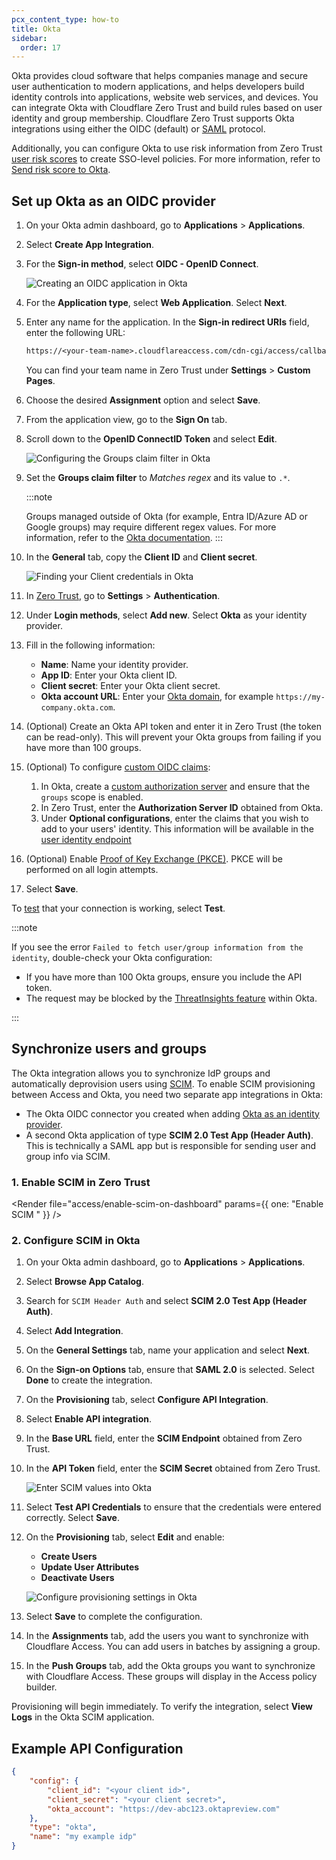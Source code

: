 ```yaml
---
pcx_content_type: how-to
title: Okta
sidebar:
  order: 17
---
```



Okta provides cloud software that helps companies manage and secure user authentication to modern applications, and helps developers build identity controls into applications, website web services, and devices. You can integrate Okta with Cloudflare Zero Trust and build rules based on user identity and group membership. Cloudflare Zero Trust supports Okta integrations using either the OIDC (default) or [SAML](/cloudflare-one/identity/idp-integration/okta-saml/) protocol.

Additionally, you can configure Okta to use risk information from Zero Trust [user risk scores](/cloudflare-one/insights/risk-score/) to create SSO-level policies. For more information, refer to [Send risk score to Okta](/cloudflare-one/insights/risk-score/#send-risk-score-to-okta).

## Set up Okta as an OIDC provider

1. On your Okta admin dashboard, go to **Applications** > **Applications**.

2. Select **Create App Integration**.

3. For the **Sign-in method**, select **OIDC - OpenID Connect**.

   ![Creating an OIDC application in Okta](~/assets/images/cloudflare-one/identity/okta/okta-1.png)

4. For the **Application type**, select **Web Application**. Select **Next**.

5. Enter any name for the application. In the **Sign-in redirect URIs** field, enter the following URL:

   ```txt
   https://<your-team-name>.cloudflareaccess.com/cdn-cgi/access/callback
   ```

   You can find your team name in Zero Trust under **Settings** > **Custom Pages**.

6. Choose the desired **Assignment** option and select **Save**.

7. From the application view, go to the **Sign On** tab.

8. Scroll down to the **OpenID ConnectID Token** and select **Edit**.

   ![Configuring the Groups claim filter in Okta](~/assets/images/cloudflare-one/identity/okta/okta-2.png)

9. Set the **Groups claim filter** to _Matches regex_ and its value to `.*`.

   :::note

   Groups managed outside of Okta (for example, Entra ID/Azure AD or Google groups) may require different regex values. For more information, refer to the [Okta documentation](https://support.okta.com/help/s/article/Why-isnt-my-Groups-claim-returning-Active-Directory-groups).
   :::

10. In the **General** tab, copy the **Client ID** and **Client secret**.

    ![Finding your Client credentials in Okta](~/assets/images/cloudflare-one/identity/okta/okta-3.png)

11. In [Zero Trust](https://one.dash.cloudflare.com), go to **Settings** > **Authentication**.

12. Under **Login methods**, select **Add new**. Select **Okta** as your identity provider.

13. Fill in the following information:

    - **Name**: Name your identity provider.
    - **App ID**: Enter your Okta client ID.
    - **Client secret**: Enter your Okta client secret.
    - **Okta account URL**: Enter your [Okta domain](https://developer.okta.com/docs/guides/find-your-domain/main/), for example `https://my-company.okta.com`.

14. (Optional) Create an Okta API token and enter it in Zero Trust (the token can be read-only). This will prevent your Okta groups from failing if you have more than 100 groups.

15. (Optional) To configure [custom OIDC claims](/cloudflare-one/identity/idp-integration/generic-oidc/#oidc-claims):

    1. In Okta, create a [custom authorization server](https://developer.okta.com/docs/guides/customize-authz-server/main/) and ensure that the `groups` scope is enabled.
    2. In Zero Trust, enter the **Authorization Server ID** obtained from Okta.
    3. Under **Optional configurations**, enter the claims that you wish to add to your users' identity. This information will be available in the [user identity endpoint](/cloudflare-one/identity/authorization-cookie/application-token/#user-identity)

16. (Optional) Enable [Proof of Key Exchange (PKCE)](https://www.oauth.com/oauth2-servers/pkce/). PKCE will be performed on all login attempts.

17. Select **Save**.

To [test](/cloudflare-one/identity/idp-integration/#test-idps-in-zero-trust) that your connection is working, select **Test**.

:::note

If you see the error `Failed to fetch user/group information from the identity`, double-check your Okta configuration:

- If you have more than 100 Okta groups, ensure you include the API token.
- The request may be blocked by the [ThreatInsights feature](https://help.okta.com/en/prod/Content/Topics/Security/threat-insight/ti-index.htm) within Okta.

:::

## Synchronize users and groups

The Okta integration allows you to synchronize IdP groups and automatically deprovision users using [SCIM](/cloudflare-one/identity/users/scim/). To enable SCIM provisioning between Access and Okta, you need two separate app integrations in Okta:

- The Okta OIDC connector you created when adding [Okta as an identity provider](/cloudflare-one/identity/idp-integration/okta/#set-up-okta-as-an-oidc-provider).
- A second Okta application of type **SCIM 2.0 Test App (Header Auth)**. This is technically a SAML app but is responsible for sending user and group info via SCIM.

### 1. Enable SCIM in Zero Trust

<Render
	file="access/enable-scim-on-dashboard"
	params={{ one: "Enable SCIM " }}
/>

### 2. Configure SCIM in Okta

1. On your Okta admin dashboard, go to **Applications** > **Applications**.

2. Select **Browse App Catalog**.

3. Search for `SCIM Header Auth` and select **SCIM 2.0 Test App (Header Auth)**.

4. Select **Add Integration**.

5. On the **General Settings** tab, name your application and select **Next**.

6. On the **Sign-on Options** tab, ensure that **SAML 2.0** is selected. Select **Done** to create the integration.

7. On the **Provisioning** tab, select **Configure API Integration**.

8. Select **Enable API integration**.

9. In the **Base URL** field, enter the **SCIM Endpoint** obtained from Zero Trust.

10. In the **API Token** field, enter the **SCIM Secret** obtained from Zero Trust.

    ![Enter SCIM values into Okta](~/assets/images/cloudflare-one/identity/okta/enter-scim-values.png)

11. Select **Test API Credentials** to ensure that the credentials were entered correctly. Select **Save**.

12. On the **Provisioning** tab, select **Edit** and enable:

    - **Create Users**
    - **Update User Attributes**
    - **Deactivate Users**

    ![Configure provisioning settings in Okta](~/assets/images/cloudflare-one/identity/okta/enable-provisioning.png)

13. Select **Save** to complete the configuration.

14. In the **Assignments** tab, add the users you want to synchronize with Cloudflare Access. You can add users in batches by assigning a group.

15. In the **Push Groups** tab, add the Okta groups you want to synchronize with Cloudflare Access. These groups will display in the Access policy builder.

Provisioning will begin immediately. To verify the integration, select **View Logs** in the Okta SCIM application.

## Example API Configuration

```json
{
	"config": {
		"client_id": "<your client id>",
		"client_secret": "<your client secret>",
		"okta_account": "https://dev-abc123.oktapreview.com"
	},
	"type": "okta",
	"name": "my example idp"
}
```
